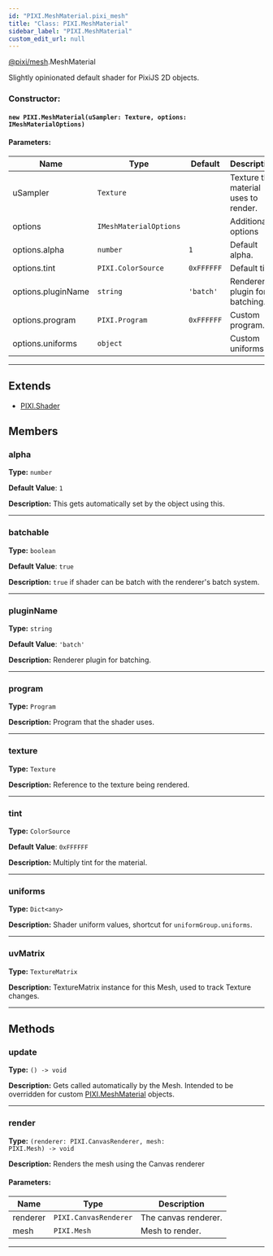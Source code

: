 ```yaml
---
id: "PIXI.MeshMaterial.pixi_mesh"
title: "Class: PIXI.MeshMaterial"
sidebar_label: "PIXI.MeshMaterial"
custom_edit_url: null
---
```



<div class="package-name">

[@pixi/mesh](../modules/pixi_mesh).MeshMaterial

</div>


Slightly opinionated default shader for PixiJS 2D objects.



        

<article>

### Constructor:
<h4><code>new PIXI.MeshMaterial(uSampler&#58; Texture, options&#58; IMeshMaterialOptions) </code></h4>

#### Parameters:
| Name               | Type                              | Default               | Description                           |
| ------------------ | --------------------------------- | --------------------- | ------------------------------------- |
| uSampler           | <code>Texture</code>              | <code></code>         | Texture that material uses to render. |
| options            | <code>IMeshMaterialOptions</code> | <code></code>         | Additional options                    |
| options.alpha      | <code>number</code>               | <code>1</code>        | Default alpha.                        |
| options.tint       | <code>PIXI.ColorSource</code>     | <code>0xFFFFFF</code> | Default tint.                         |
| options.pluginName | <code>string</code>               | <code>'batch'</code>  | Renderer plugin for batching.         |
| options.program    | <code>PIXI.Program</code>         | <code>0xFFFFFF</code> | Custom program.                       |
| options.uniforms   | <code>object</code>               | <code></code>         | Custom uniforms.                      |

</article>

---------------------------------------


## Extends
- [PIXI.Shader](../classes/PIXI.Shader.pixi_core)

## Members
<article>

### alpha 
**Type:** <code>number</code>

**Default Value**: <code>1</code>

**Description:** This gets automatically set by the object using this.

</article>


---------------------------------------

<article>

### batchable 
**Type:** <code>boolean</code>

**Default Value**: <code>true</code>

**Description:** `true` if shader can be batch with the renderer's batch system.

</article>


---------------------------------------

<article>

### pluginName 
**Type:** <code>string</code>

**Default Value**: <code>'batch'</code>

**Description:** Renderer plugin for batching.

</article>


---------------------------------------

<article>

### program 
**Type:** <code>Program</code>

**Description:** Program that the shader uses.

</article>


---------------------------------------

<article>

### texture 
**Type:** <code>Texture</code>

**Description:** Reference to the texture being rendered.

</article>


---------------------------------------

<article>

### tint 
**Type:** <code>ColorSource</code>

**Default Value**: <code>0xFFFFFF</code>

**Description:** Multiply tint for the material.

</article>


---------------------------------------

<article>

### uniforms 
**Type:** <code>Dict&#60;any&#62;</code>

**Description:** Shader uniform values, shortcut for `uniformGroup.uniforms`.

</article>


---------------------------------------

<article>

### uvMatrix 
**Type:** <code>TextureMatrix</code>

**Description:** TextureMatrix instance for this Mesh, used to track Texture changes.

</article>


---------------------------------------


## Methods
<article>

### update 
**Type:** <code>() -&#62; void</code>

**Description:** Gets called automatically by the Mesh. Intended to be overridden for custom [PIXI.MeshMaterial](../classes/PIXI.MeshMaterial.pixi_mesh) objects.

</article>


---------------------------------------

<article>

### render 
**Type:** <code>(renderer&#58; PIXI.CanvasRenderer, mesh&#58; PIXI.Mesh) -&#62; void</code>

**Description:** Renders the mesh using the Canvas renderer

#### Parameters:
| Name     | Type                             | Description          |
| -------- | -------------------------------- | -------------------- |
| renderer | <code>PIXI.CanvasRenderer</code> | The canvas renderer. |
| mesh     | <code>PIXI.Mesh</code>           | Mesh to render.      |
</article>


---------------------------------------


    